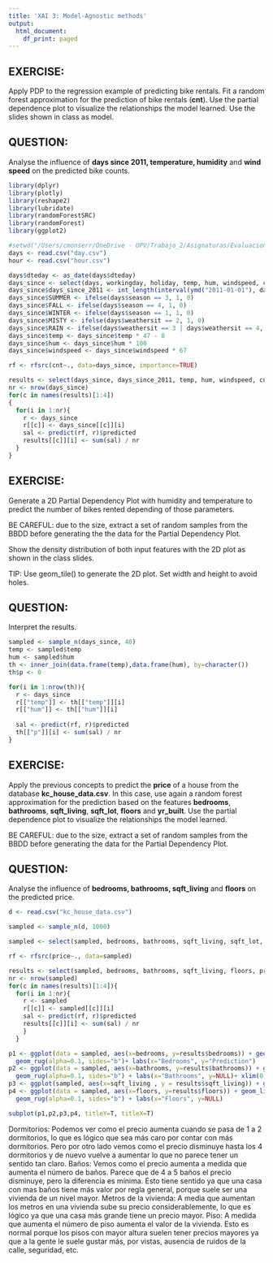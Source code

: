 ---
title: 'XAI 3: Model-Agnostic methods'
output:
  html_document:
    df_print: paged
---

## EXERCISE:

Apply PDP to the regression example of predicting bike rentals. Fit a random forest approximation for the prediction of bike rentals (**cnt**). Use the partial dependence plot to visualize the relationships the model learned. Use the slides shown in class as model.  

## QUESTION:

Analyse the influence of **days since 2011, temperature, humidity** and **wind speed** on the predicted bike counts.


```{r}
library(dplyr)
library(plotly)
library(reshape2)
library(lubridate)
library(randomForestSRC)
library(randomForest)
library(ggplot2)

#setwd("/Users/cmonserr/OneDrive - UPV/Trabajo_2/Asignaturas/Evaluacion de modelos/Practicas/Practica 3/Bike-Sharing-Dataset")
days <- read.csv("day.csv")
hour <- read.csv("hour.csv")

days$dteday <- as_date(days$dteday)
days_since <- select(days, workingday, holiday, temp, hum, windspeed, cnt)
days_since$days_since_2011 <- int_length(interval(ymd("2011-01-01"), days$dteday)) / (3600*24)
days_since$SUMMER <- ifelse(days$season == 3, 1, 0)
days_since$FALL <- ifelse(days$season == 4, 1, 0)
days_since$WINTER <- ifelse(days$season == 1, 1, 0)
days_since$MISTY <- ifelse(days$weathersit == 2, 1, 0)
days_since$RAIN <- ifelse(days$weathersit == 3 | days$weathersit == 4, 1, 0)
days_since$temp <- days_since$temp * 47 - 8
days_since$hum <- days_since$hum * 100
days_since$windspeed <- days_since$windspeed * 67

rf <- rfsrc(cnt~., data=days_since, importance=TRUE)

results <- select(days_since, days_since_2011, temp, hum, windspeed, cnt)
nr <- nrow(days_since)
for(c in names(results)[1:4])
{
  for(i in 1:nr){
    r <- days_since
    r[[c]] <- days_since[[c]][i]
    sal <- predict(rf, r)$predicted
    results[[c]][i] <- sum(sal) / nr
  }
}
```


## EXERCISE:

Generate a 2D Partial Dependency Plot with humidity and temperature to predict the number of bikes rented depending of those parameters.

BE CAREFUL: due to the size, extract a set of random samples from the BBDD before generating the the data for the Partial Dependency Plot. 

Show the density distribution of both input features with the 2D plot as shown in the class slides. 

TIP: Use geom_tile() to generate the 2D plot. Set width and height to avoid holes. 

## QUESTION:

Interpret the results.

```{r}

sampled <- sample_n(days_since, 40)
temp <- sampled$temp
hum <- sampled$hum
th <- inner_join(data.frame(temp),data.frame(hum), by=character())
th$p <- 0

for(i in 1:nrow(th)){
  r <- days_since
  r[["temp"]] <- th[["temp"]][i]
  r[["hum"]] <- th[["hum"]][i]
  
  sal <- predict(rf, r)$predicted
  th[["p"]][i] <- sum(sal) / nr
}
```


## EXERCISE:

Apply the previous concepts to predict the **price** of a house from the database **kc_house_data.csv**. In this case, use again a random forest approximation for the prediction based on the features **bedrooms**, **bathrooms**, **sqft_living**, **sqft_lot**, **floors** and **yr_built**. 
Use the partial dependence plot to visualize the relationships the model learned.

BE CAREFUL: due to the size, extract a set of random samples from the BBDD before generating the data for the Partial Dependency Plot. 

## QUESTION:

Analyse the influence of **bedrooms, bathrooms, sqft_living** and **floors** on the predicted price.


```{r}

d <- read.csv("kc_house_data.csv")

sampled <- sample_n(d, 1000)

sampled <- select(sampled, bedrooms, bathrooms, sqft_living, sqft_lot, floors, yr_built, price)

rf <- rfsrc(price~., data=sampled)

results <- select(sampled, bedrooms, bathrooms, sqft_living, floors, price)
nr <- nrow(sampled)
for(c in names(results)[1:4]){
  for(i in 1:nr){
    r <- sampled
    r[[c]] <- sampled[[c]][i]
    sal <- predict(rf, r)$predicted
    results[[c]][i] <- sum(sal) / nr
    }
  }
```

```{r}
p1 <- ggplot(data = sampled, aes(x=bedrooms, y=results$bedrooms)) + geom_line() +
  geom_rug(alpha=0.1, sides="b")+ labs(x="Bedrooms", y="Prediction") 
p2 <- ggplot(data = sampled, aes(x=bathrooms, y=results$bathrooms)) + geom_line() +
  geom_rug(alpha=0.1, sides="b") + labs(x="Bathrooms", y=NULL)+ xlim(0,5)
p3 <- ggplot(sampled, aes(x=sqft_living , y = results$sqft_living)) + geom_line() + geom_rug(alpha=0.1, sides="b") + labs(x="Sqft_living", y=NULL)
p4 <- ggplot(data = sampled, aes(x=floors, y=results$floors)) + geom_line() +
  geom_rug(alpha=0.1, sides="b") + labs(x="Floors", y=NULL) 

subplot(p1,p2,p3,p4, titleY=T, titleX=T)
```

Dormitorios: Podemos ver como el precio aumenta cuando se pasa de 1 a 2 dormitorios, lo que es lógico que sea más caro por contar con más dormitorios. Pero por otro lado vemos como el precio disminuye hasta los 4 dormitorios y de nuevo vuelve a aumentar lo que no parece tener un sentido tan claro.
Baños: Vemos como el precio aumenta a medida que aumenta el número de baños. Parece que de 4 a 5 baños el precio disminuye, pero la diferencia es mínima. Esto tiene sentido ya que una casa con mas baños tiene más valor por regla general, porque suele ser una vivienda de un nivel mayor.
Metros de la vivienda: A media que aumentan los metros en una vivienda sube su precio considerablemente, lo que es lógico ya que una casa más grande tiene un precio mayor.
Piso: A medida que aumenta el número de piso aumenta el valor de la vivienda. Esto es normal porque los pisos con mayor altura suelen tener precios mayores ya que a la gente le suele gustar más, por vistas, ausencia de ruidos de la calle, seguridad, etc.



